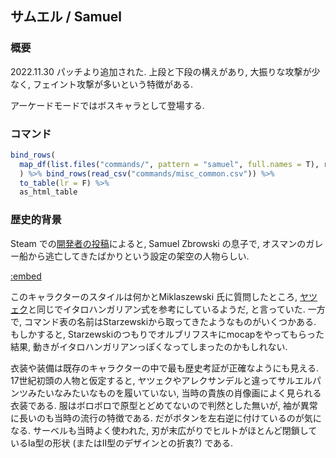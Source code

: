 ## サムエル / Samuel {#Samuel}

### 概要 {-}

2022.11.30 パッチより追加された. 上段と下段の構えがあり, 大振りな攻撃が少なく, フェイント攻撃が多いという特徴がある.

アーケードモードではボスキャラとして登場する.

### コマンド {-}

```r
bind_rows(
  map_df(list.files("commands/", pattern = "samuel", full.names = T), read_csv)
  ) %>% bind_rows(read_csv("commands/misc_common.csv")) %>%
  to_table(lr = F) %>%
  as_html_table
```

### 歴史的背景 {-}

Steam での[開発者の投稿](https://steamcommunity.com/app/1000360/eventcomments/3721691844080558291)によると, Samuel Zbrowski の息子で, オスマンのガレー船から逃亡してきたばかりという設定の架空の人物らしい.

[:embed](https://www.pinterest.jp/pin/1144125480312027573/)

このキャラクターのスタイルは何かとMiklaszewski 氏に質問したところ, [ヤツェク](#Jacek)と同じでイタロハンガリアン式を参考にしているようだ, と言っていた. 一方で, コマンド表の名前はStarzewskiから取ってきたようなものがいくつかある. もしかすると, Starzewskiのつもりでオルブリフスキにmocapをやってもらった結果, 動きがイタロハンガリアンっぽくなってしまったのかもしれない.

衣装や装備は既存のキャラクターの中で最も歴史考証が正確なようにも見える. 17世紀初頭の人物と仮定すると, ヤツェクやアレクサンデルと違ってサルエルパンツみたいなみたいなものを履いていない, 当時の貴族の肖像画によく見られる衣装である. 服はボロボロで原型とどめてないので判然とした無いが, 袖が異常に長いのも当時の流行の特徴である. だがボタンを左右逆に付けているのが気になる. サーベルも当時よく使われた, 刃が末広がりでヒルトがほとんど閉鎖しているIa型の形状 (またはII型のデザインとの折衷?) である.

